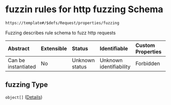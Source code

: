 # fuzzin rules for http fuzzing Schema

```txt
https://template#/$defs/Request/properties/fuzzing
```

Fuzzing describes rule schema to fuzz http requests

| Abstract            | Extensible | Status         | Identifiable            | Custom Properties | Additional Properties | Access Restrictions | Defined In                                                                             |
| :------------------ | :--------- | :------------- | :---------------------- | :---------------- | :-------------------- | :------------------ | :------------------------------------------------------------------------------------- |
| Can be instantiated | No         | Unknown status | Unknown identifiability | Forbidden         | Allowed               | none                | [nuclei-schema.schema.json\*](../out/nuclei-schema.schema.json "open original schema") |

## fuzzing Type

`object[]` ([Details](nuclei-schema-defs-rule))
